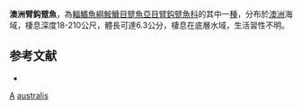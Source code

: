 {{Speciesbox
| taxon = Brachionichthys australis
| binomial_authority = [[Last|Last]], [[Gledhill|Gledhill]] & [[Holmes|Holmes]], 2007
| status = NE
| status_system = IUCN3.1
}}
'''澳洲臂鈎躄魚'''，為[[輻鰭魚綱|輻鰭魚綱]][[鮟鱇目|鮟鱇目]][[躄魚亞目|躄魚亞目]][[臂鈎躄魚科|臂鈎躄魚科]]的其中一[[種|種]]，分布於[[澳洲|澳洲]]海域，棲息深度18-210公尺，體長可達6.3公分，棲息在底層水域，生活習性不明。

==参考文献==
{{refbegin}}
*{{FishBase_species|genus=Brachionichthys|species=australis |year=2014|month=2}}
{{refend}}

{{魚類小作品}}
{{Taxonbar}}
[[Category:2007年描述的鱼类|A]]
[[Category:臂鈎躄魚屬|australis]]
